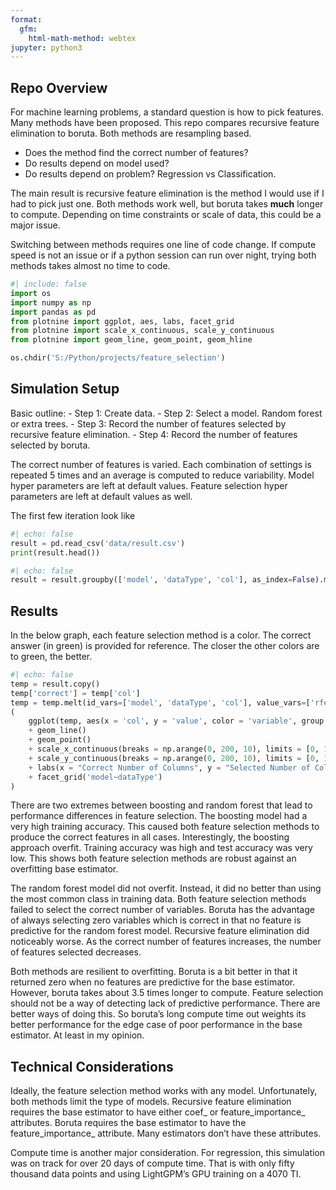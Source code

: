 ```yaml
---
format:
  gfm:
    html-math-method: webtex
jupyter: python3
---
```


## Repo Overview

For machine learning problems, a standard question is how to pick features. Many methods have been proposed. This repo compares recursive feature elimination to boruta. Both methods are resampling based.

-   Does the method find the correct number of features?
-   Do results depend on model used?
-   Do results depend on problem? Regression vs Classification.

The main result is recursive feature elimination is the method I would use if I had to pick just one. Both methods work well, but boruta takes **much** longer to compute. Depending on time constraints or scale of data, this could be a major issue.

Switching between methods requires one line of code change. If compute speed is not an issue or if a python session can run over night, trying both methods takes almost no time to code.

```python
#| include: false
import os
import numpy as np
import pandas as pd
from plotnine import ggplot, aes, labs, facet_grid
from plotnine import scale_x_continuous, scale_y_continuous
from plotnine import geom_line, geom_point, geom_hline

os.chdir('S:/Python/projects/feature_selection')
```

## Simulation  Setup

Basic outline:
-   Step 1: Create data.
-   Step 2: Select a model. Random forest or extra trees.
-   Step 3: Record the number of features selected by recursive feature elimination.
-   Step 4: Record the number of features selected by boruta.

The correct number of features is varied. Each combination of settings is repeated 5 times and an average is computed to reduce variability. Model hyper parameters are left at default values. Feature selection hyper parameters are left at default values as well.


The first few iteration look like
```python
#| echo: false
result = pd.read_csv('data/result.csv')
print(result.head())
```

```python
#| echo: false
result = result.groupby(['model', 'dataType', 'col'], as_index=False).mean().drop(['b'], axis=1)
```

## Results

In the below graph, each feature selection method is a color. The correct answer (in green) is provided for reference. The closer the other colors are to green, the better.

```python
#| echo: false
temp = result.copy()
temp['correct'] = temp['col'] 
temp = temp.melt(id_vars=['model', 'dataType', 'col'], value_vars=['rfecv', 'boruta', 'correct'])
(
    ggplot(temp, aes(x = 'col', y = 'value', color = 'variable', group = 'variable'))
    + geom_line()
    + geom_point()
    + scale_x_continuous(breaks = np.arange(0, 200, 10), limits = [0, 100])
    + scale_y_continuous(breaks = np.arange(0, 200, 10), limits = [0, 100])
    + labs(x = "Correct Number of Columns", y = "Selected Number of Columns", color = "Method")
    + facet_grid('model~dataType')
)
```


There are two extremes between boosting and random forest that lead to performance differences in feature selection. The boosting model had a very high training accuracy. This caused both feature selection methods to produce the correct features in all cases. Interestingly, the boosting approach overfit. Training accuracy was high and test accuracy was very low. This shows both feature selection methods are robust against an overfitting base estimator.

The random forest model did not overfit. Instead, it did no better than using the most common class in training data. Both feature selection methods failed to select the correct number of variables. Boruta has the advantage of always selecting zero variables which is correct in that no feature is predictive for the random forest model. Recursive feature elimination did noticeably worse. As the correct number of features increases, the number of features selected decreases.

Both methods are resilient to overfitting. Boruta is a bit better in that it returned zero when no features are predictive for the base estimator. However, boruta takes about 3.5 times longer to compute. Feature selection should not be a way of detecting lack of predictive performance. There are better ways of doing this. So boruta’s long compute time out weights its better performance for the edge case of poor performance in the base estimator. At least in my opinion.


## Technical Considerations

Ideally, the feature selection method works with any model. Unfortunately, both methods limit the type of models. Recursive feature elimination requires the base estimator to have either coef_ or feature_importance_ attributes. Boruta requires the base estimator to have the feature_importance_ attribute. Many estimators don’t have these attributes.

Compute time is another major consideration. For regression, this simulation was on track for over 20 days of compute time. That is with only fifty thousand data points and using LightGPM’s GPU training on a 4070 TI.
